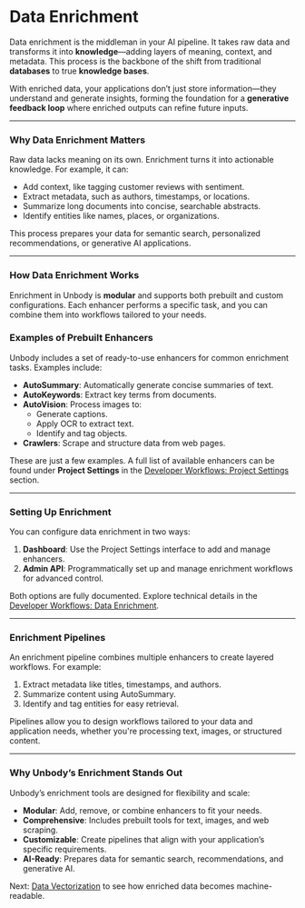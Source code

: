 # Data Enrichment

Data enrichment is the middleman in your AI pipeline. It takes raw data and transforms it into **knowledge**—adding layers of meaning, context, and metadata. This process is the backbone of the shift from traditional **databases** to true **knowledge bases**.

With enriched data, your applications don’t just store information—they understand and generate insights, forming the foundation for a **generative feedback loop** where enriched outputs can refine future inputs.

---

### Why Data Enrichment Matters

Raw data lacks meaning on its own. Enrichment turns it into actionable knowledge. For example, it can:

- Add context, like tagging customer reviews with sentiment.
- Extract metadata, such as authors, timestamps, or locations.
- Summarize long documents into concise, searchable abstracts.
- Identify entities like names, places, or organizations.

This process prepares your data for semantic search, personalized recommendations, or generative AI applications.

---

### How Data Enrichment Works

Enrichment in Unbody is **modular** and supports both prebuilt and custom configurations. Each enhancer performs a specific task, and you can combine them into workflows tailored to your needs.

### Examples of Prebuilt Enhancers

Unbody includes a set of ready-to-use enhancers for common enrichment tasks. Examples include:

- **AutoSummary**: Automatically generate concise summaries of text.
- **AutoKeywords**: Extract key terms from documents.
- **AutoVision**: Process images to:
    - Generate captions.
    - Apply OCR to extract text.
    - Identify and tag objects.
- **Crawlers**: Scrape and structure data from web pages.

These are just a few examples. A full list of available enhancers can be found under **Project Settings** in the [Developer Workflows: Project Settings](https://chatgpt.com/g/g-9N3RT50W3-unbody-ea/developer-workflows/project-settings.md) section.

---

### Setting Up Enrichment

You can configure data enrichment in two ways:

1. **Dashboard**: Use the Project Settings interface to add and manage enhancers.
2. **Admin API**: Programmatically set up and manage enrichment workflows for advanced control.

Both options are fully documented. Explore technical details in the [Developer Workflows: Data Enrichment](https://chatgpt.com/g/g-9N3RT50W3-unbody-ea/developer-workflows/data-enrichment.md).

---

### Enrichment Pipelines

An enrichment pipeline combines multiple enhancers to create layered workflows. For example:

1. Extract metadata like titles, timestamps, and authors.
2. Summarize content using AutoSummary.
3. Identify and tag entities for easy retrieval.

Pipelines allow you to design workflows tailored to your data and application needs, whether you're processing text, images, or structured content.

---

### Why Unbody’s Enrichment Stands Out

Unbody’s enrichment tools are designed for flexibility and scale:

- **Modular**: Add, remove, or combine enhancers to fit your needs.
- **Comprehensive**: Includes prebuilt tools for text, images, and web scraping.
- **Customizable**: Create pipelines that align with your application’s specific requirements.
- **AI-Ready**: Prepares data for semantic search, recommendations, and generative AI.

Next: [Data Vectorization](https://chatgpt.com/g/g-9N3RT50W3-unbody-ea/c/data-vectorization.md) to see how enriched data becomes machine-readable.